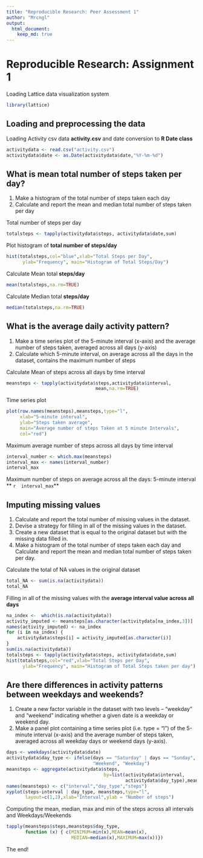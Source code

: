 ```yaml
---
title: "Reproducible Research: Peer Assessment 1"
author: "Mrcngl"
output: 
  html_document:
    keep_md: true
---
```


# Reproducible Research: Assignment 1
Loading Lattice data visualization system
```r
library(lattice)
```

## Loading and preprocessing the data
Loading Activity csv data **activity.csv** and date conversion to **R Date class**  
```r
activitydata <- read.csv("activity.csv")
activitydata$date <- as.Date(activitydata$date,"%Y-%m-%d")
```

## What is mean total number of steps taken per day?
1. Make a histogram of the total number of steps taken each day
2. Calculate and report the mean and median total number of steps taken per day


Total number of steps per day  
```r
totalsteps <- tapply(activitydata$steps, activitydata$date,sum)

```
Plot histogram of **total number of steps/day**
```r
hist(totalsteps,col="blue",xlab="Total Steps per Day", 
      ylab="Frequency", main="Histogram of Total Steps/Day")
```
Calculate Mean total **steps/day**
```r
mean(totalsteps,na.rm=TRUE)
```

Calculate Median total **steps/day**
```r
median(totalsteps,na.rm=TRUE)
```

## What is the average daily activity pattern?
1. Make a time series plot of the 5-minute interval (x-axis) and the average number of steps taken, averaged across all days (y-axis)
2. Calculate which 5-minute interval, on average across all the days in the dataset, contains the maximum number of steps


Calculate Mean of steps across all days by time interval
```r
meansteps <- tapply(activitydata$steps,activitydata$interval,
                                 mean,na.rm=TRUE)
```
Time series plot
```r
plot(row.names(meansteps),meansteps,type="l",
     xlab="5-minute interval", 
     ylab="Steps taken average", 
     main="Average number of steps Taken at 5 minute Intervals",
     col="red")
```
Maximum average number of steps across all days by time interval
```r
interval_number <- which.max(meansteps)
interval_max <- names(interval_number)
interval_max
```
Maximum number of steps on average across all the days: 5-minute interval ** `r  interval_max `**


## Imputing missing values

1. Calculate and report the total number of missing values in the dataset.
2. Devise a strategy for filling in all of the missing values in the dataset.
3. Create a new dataset that is equal to the original dataset but with the missing data filled in.
4. Make a histogram of the total number of steps taken each day and Calculate and report the mean and median total number of steps taken per day. 


Calculate the total of NA values in the original dataset
```r
total_NA <- sum(is.na(activitydata))
total_NA 
```

Filling in all of the missing values with the **average interval value across all days**
```r
na_index <-  which(is.na(activitydata))
activity_imputed <- meansteps[as.character(activitydata[na_index,3])]
names(activity_imputed) <- na_index
for (i in na_index) {
    activitydata$steps[i] = activity_imputed[as.character(i)]
}
sum(is.na(activitydata)) 
totalsteps <- tapply(activitydata$steps, activitydata$date,sum)
hist(totalsteps,col="red",xlab="Total Steps per Day", 
      ylab="Frequency", main="Histogram of Total Steps taken per day")
```


## Are there differences in activity patterns between weekdays and weekends?
1. Create a new factor variable in the dataset with two levels – “weekday” and “weekend” indicating whether a given date is a weekday or weekend day.
2. Make a panel plot containing a time series plot (i.e. type = "l") of the 5-minute interval (x-axis) and the average number of steps taken, averaged across all weekday days or weekend days (y-axis).

```r
days <- weekdays(activitydata$date)
activitydata$day_type <- ifelse(days == "Saturday" | days == "Sunday", 
                                "Weekend", "Weekday")
meansteps <- aggregate(activitydata$steps,
                                    by=list(activitydata$interval,
                                            activitydata$day_type),mean)
names(meansteps) <- c("interval","day_type","steps")
xyplot(steps~interval | day_type, meansteps,type="l",
       layout=c(1,2),xlab="Interval",ylab = "Number of steps")
```
Computing the mean, median, max and min of the steps across all intervals and Weekdays/Weekends
```r
tapply(meansteps$steps,meansteps$day_type,
       function (x) { c(MINIMUM=min(x),MEAN=mean(x),
                        MEDIAN=median(x),MAXIMUM=max(x))})
```
The end!